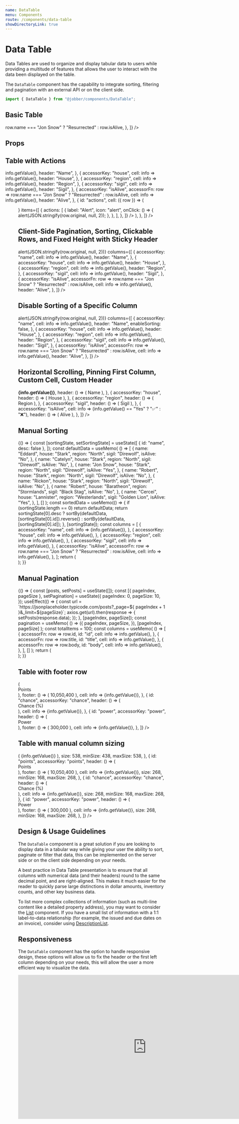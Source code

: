 ```yaml
---
name: DataTable
menu: Components
route: /components/data-table
showDirectoryLink: true
---
```



# Data Table

<ComponentStatus stage="pre" responsive="no" accessible="yes" />

Data Tables are used to organize and display tabular data to users while
providing a multitude of features that allows the user to interact with the data
been displayed on the table.

The `DataTable` component has the capability to integrate sorting, filtering and
pagination with an external API or on the client side.

```ts
import { DataTable } from "@jobber/components/DataTable";
```

## Basic Table

<Playground>
  <DataTable
    data={[
      {
        name: "Jon Snow",
        house: "Stark",
        region: "North",
        sigil: "Direwolf",
        isAlive: "Yes",
      },
      {
        name: "Robert",
        house: "Stark",
        region: "North",
        sigil: "Direwolf",
        isAlive: "No",
      },
      {
        name: "Rickon",
        house: "Stark",
        region: "North",
        sigil: "Direwolf",
        isAlive: "No",
      },
      {
        name: "Robert",
        house: "Baratheon",
        region: "Stormlands",
        sigil: "Black Stag",
        isAlive: "No",
      },
      {
        name: "Cercei",
        house: "Lannister",
        region: "Westerlands",
        sigil: "Golden Lion",
        isAlive: "Yes",
      },
    ]}
    columns={[
      {
        accessorKey: "name",
      },
      {
        accessorKey: "house",
      },
      {
        accessorKey: "region",
      },
      {
        accessorKey: "sigil",
      },
      {
        accessorKey: "isAlive",
        accessorFn: row =>
          row.name === "Jon Snow" ? "Resurrected" : row.isAlive,
      },
    ]}
  />
</Playground>

## Props

<Props of={DataTable} />

## Table with Actions

<Playground>
  <DataTable
    data={[
      {
        name: "Jon Snow",
        house: "Stark",
        region: "North",
        sigil: "Direwolf",
        isAlive: "Yes",
      },
      {
        name: "Robert",
        house: "Stark",
        region: "North",
        sigil: "Direwolf",
        isAlive: "No",
      },
      {
        name: "Rickon",
        house: "Stark",
        region: "North",
        sigil: "Direwolf",
        isAlive: "No",
      },
      {
        name: "Robert",
        house: "Baratheon",
        region: "Stormlands",
        sigil: "Black Stag",
        isAlive: "No",
      },
      {
        name: "Cercei",
        house: "Lannister",
        region: "Westerlands",
        sigil: "Golden Lion",
        isAlive: "Yes",
      },
    ]}
    columns={[
      {
        accessorKey: "name",
        cell: info => info.getValue(),
        header: "Name",
      },
      {
        accessorKey: "house",
        cell: info => info.getValue(),
        header: "House",
      },
      {
        accessorKey: "region",
        cell: info => info.getValue(),
        header: "Region",
      },
      {
        accessorKey: "sigil",
        cell: info => info.getValue(),
        header: "Sigil",
      },
      {
        accessorKey: "isAlive",
        accessorFn: row =>
          row.name === "Jon Snow" ? "Resurrected" : row.isAlive,
        cell: info => info.getValue(),
        header: "Alive",
      },
      {
        id: "actions",
        cell: ({ row }) => (
          <Menu
            activator={
              <Button
                variation="subtle"
                type="tertiary"
                icon="more"
                aria-label="more"
              />
            }
            items={[
              {
                actions: [
                  {
                    label: "Alert",
                    icon: "alert",
                    onClick: () => {
                      alert(JSON.stringify(row.original, null, 2));
                    },
                  },
                ],
              },
            ]}
          />
        ),
      },
    ]}
  />
</Playground>

## Client-Side Pagination, Sorting, Clickable Rows, and Fixed Height with Sticky Header

<Playground>
  <DataTable
    height={400}
    stickyHeader
    data={[
      {
        name: "Eddard",
        house: "Stark",
        region: "North",
        sigil: "Direwolf",
        isAlive: "No",
      },
      {
        name: "Catelyn",
        house: "Stark",
        region: "North",
        sigil: "Direwolf",
        isAlive: "No",
      },
      {
        name: "Jon Snow",
        house: "Stark",
        region: "North",
        sigil: "Direwolf",
        isAlive: "Yes",
      },
      {
        name: "Robert",
        house: "Stark",
        region: "North",
        sigil: "Direwolf",
        isAlive: "No",
      },
      {
        name: "Rickon",
        house: "Stark",
        region: "North",
        sigil: "Direwolf",
        isAlive: "No",
      },
      {
        name: "Robert",
        house: "Baratheon",
        region: "Stormlands",
        sigil: "Black Stag",
        isAlive: "No",
      },
      {
        name: "Cercei",
        house: "Lannister",
        region: "Westerlands",
        sigil: "Golden Lion",
        isAlive: "Yes",
      },
      {
        name: "Sansa",
        house: "Stark",
        region: "North",
        sigil: "Direwolf",
        isAlive: "Yes",
      },
      {
        name: "Arya",
        house: "Stark",
        region: "North",
        sigil: "Direwolf",
        isAlive: "Yes",
      },
      {
        name: "Bran",
        house: "Stark",
        region: "North",
        sigil: "Direwolf",
        isAlive: "Yes",
      },
      {
        name: "Joffrey",
        house: "Baratheon",
        region: "Stormlands",
        sigil: "Black Stag",
        isAlive: "No",
      },
      {
        name: "Myrcella",
        house: "Baratheon",
        region: "Stormlands",
        sigil: "Black Stag",
        isAlive: "Yes",
      },
      {
        name: "Tommen",
        house: "Baratheon",
        region: "Stormlands",
        sigil: "Black Stag",
        isAlive: "Yes",
      },
    ]}
    pagination={{ manualPagination: false, itemsPerPage: [10, 20, 30] }}
    sorting={{ manualSorting: false }}
    onRowClick={row => alert(JSON.stringify(row.original, null, 2))}
    columns={[
      {
        accessorKey: "name",
        cell: info => info.getValue(),
        header: "Name",
      },
      {
        accessorKey: "house",
        cell: info => info.getValue(),
        header: "House",
      },
      {
        accessorKey: "region",
        cell: info => info.getValue(),
        header: "Region",
      },
      {
        accessorKey: "sigil",
        cell: info => info.getValue(),
        header: "Sigil",
      },
      {
        accessorKey: "isAlive",
        accessorFn: row =>
          row.name === "Jon Snow" ? "Resurrected" : row.isAlive,
        cell: info => info.getValue(),
        header: "Alive",
      },
    ]}
  />
</Playground>

## Disable Sorting of a Specific Column

<Playground>
  <DataTable
    height={400}
    stickyHeader
    data={[
      {
        name: "Eddard",
        house: "Stark",
        region: "North",
        sigil: "Direwolf",
        isAlive: "No",
      },
      {
        name: "Catelyn",
        house: "Stark",
        region: "North",
        sigil: "Direwolf",
        isAlive: "No",
      },
      {
        name: "Jon Snow",
        house: "Stark",
        region: "North",
        sigil: "Direwolf",
        isAlive: "Yes",
      },
      {
        name: "Robert",
        house: "Stark",
        region: "North",
        sigil: "Direwolf",
        isAlive: "No",
      },
      {
        name: "Rickon",
        house: "Stark",
        region: "North",
        sigil: "Direwolf",
        isAlive: "No",
      },
      {
        name: "Robert",
        house: "Baratheon",
        region: "Stormlands",
        sigil: "Black Stag",
        isAlive: "No",
      },
      {
        name: "Cercei",
        house: "Lannister",
        region: "Westerlands",
        sigil: "Golden Lion",
        isAlive: "Yes",
      },
      {
        name: "Sansa",
        house: "Stark",
        region: "North",
        sigil: "Direwolf",
        isAlive: "Yes",
      },
      {
        name: "Arya",
        house: "Stark",
        region: "North",
        sigil: "Direwolf",
        isAlive: "Yes",
      },
      {
        name: "Bran",
        house: "Stark",
        region: "North",
        sigil: "Direwolf",
        isAlive: "Yes",
      },
      {
        name: "Joffrey",
        house: "Baratheon",
        region: "Stormlands",
        sigil: "Black Stag",
        isAlive: "No",
      },
      {
        name: "Myrcella",
        house: "Baratheon",
        region: "Stormlands",
        sigil: "Black Stag",
        isAlive: "Yes",
      },
      {
        name: "Tommen",
        house: "Baratheon",
        region: "Stormlands",
        sigil: "Black Stag",
        isAlive: "Yes",
      },
    ]}
    pagination={{ manualPagination: false, itemsPerPage: [10, 20, 30] }}
    sorting={{ manualSorting: false }}
    onRowClick={row => alert(JSON.stringify(row.original, null, 2))}
    columns={[
      {
        accessorKey: "name",
        cell: info => info.getValue(),
        header: "Name",
        enableSorting: false,
      },
      {
        accessorKey: "house",
        cell: info => info.getValue(),
        header: "House",
      },
      {
        accessorKey: "region",
        cell: info => info.getValue(),
        header: "Region",
      },
      {
        accessorKey: "sigil",
        cell: info => info.getValue(),
        header: "Sigil",
      },
      {
        accessorKey: "isAlive",
        accessorFn: row =>
          row.name === "Jon Snow" ? "Resurrected" : row.isAlive,
        cell: info => info.getValue(),
        header: "Alive",
      },
    ]}
  />
</Playground>

## Horizontal Scrolling, Pinning First Column, Custom Cell, Custom Header

<Playground>
  <div style={{ maxWidth: 390 }}>
    <DataTable
      data={[
        {
          name: "Jon Snow",
          house: "Stark",
          region: "North",
          sigil: "Direwolf",
          isAlive: "Yes",
        },
        {
          name: "Robert",
          house: "Stark",
          region: "North",
          sigil: "Direwolf",
          isAlive: "No",
        },
        {
          name: "Rickon",
          house: "Stark",
          region: "North",
          sigil: "Direwolf",
          isAlive: "No",
        },
        {
          name: "Robert",
          house: "Baratheon",
          region: "Stormlands",
          sigil: "Black Stag",
          isAlive: "No",
        },
        {
          name: "Cercei",
          house: "Lannister",
          region: "Westerlands",
          sigil: "Golden Lion",
          isAlive: "Yes",
        },
      ]}
      pinFirstColumn
      columns={[
        {
          accessorKey: "name",
          cell: info => <strong>{info.getValue()}</strong>,
          header: () => (
            <span style={{ color: "var(--color-green)" }}>Name</span>
          ),
        },
        {
          accessorKey: "house",
          header: () => (
            <span style={{ color: "var(--color-green)" }}>House</span>
          ),
        },
        {
          accessorKey: "region",
          header: () => (
            <span style={{ color: "var(--color-green)" }}>Region</span>
          ),
        },
        {
          accessorKey: "sigil",
          header: () => (
            <span style={{ color: "var(--color-green)" }}>Sigil</span>
          ),
        },
        {
          accessorKey: "isAlive",
          cell: info => (info.getValue() == "Yes" ? "✅" : "❌"),
          header: () => (
            <span style={{ color: "var(--color-green)" }}>Alive</span>
          ),
        },
      ]}
    />
  </div>
</Playground>

## Manual Sorting

<Playground>
  {() => {
    const [sortingState, setSortingState] = useState([
      { id: "name", desc: false },
    ]);
    const defaultData = useMemo(
      () => [
        {
          name: "Eddard",
          house: "Stark",
          region: "North",
          sigil: "Direwolf",
          isAlive: "No",
        },
        {
          name: "Catelyn",
          house: "Stark",
          region: "North",
          sigil: "Direwolf",
          isAlive: "No",
        },
        {
          name: "Jon Snow",
          house: "Stark",
          region: "North",
          sigil: "Direwolf",
          isAlive: "Yes",
        },
        {
          name: "Robert",
          house: "Stark",
          region: "North",
          sigil: "Direwolf",
          isAlive: "No",
        },
        {
          name: "Rickon",
          house: "Stark",
          region: "North",
          sigil: "Direwolf",
          isAlive: "No",
        },
        {
          name: "Robert",
          house: "Baratheon",
          region: "Stormlands",
          sigil: "Black Stag",
          isAlive: "No",
        },
        {
          name: "Cercei",
          house: "Lannister",
          region: "Westerlands",
          sigil: "Golden Lion",
          isAlive: "Yes",
        },
      ],
      []
    );
    const sortedData = useMemo(() => {
      if (sortingState.length == 0) return defaultData;
      return sortingState[0].desc
        ? sortBy(defaultData, [sortingState[0].id]).reverse()
        : sortBy(defaultData, [sortingState[0].id]);
    }, [sortingState]);
    const columns = [
      {
        accessorKey: "name",
        cell: info => <span>{info.getValue()}</span>,
      },
      {
        accessorKey: "house",
        cell: info => info.getValue(),
      },
      {
        accessorKey: "region",
        cell: info => info.getValue(),
      },
      {
        accessorKey: "sigil",
        cell: info => info.getValue(),
      },
      {
        accessorKey: "isAlive",
        accessorFn: row =>
          row.name === "Jon Snow" ? "Resurrected" : row.isAlive,
        cell: info => info.getValue(),
      },
    ];
    return (
      <div>
        <DataDump label="Sorting State" data={sortingState} defaultOpen />
        <DataTable
          data={sortedData}
          columns={columns}
          sorting={{
            manualSorting: true,
            state: sortingState,
            onSortingChange: setSortingState,
            enableSortingRemoval: true,
          }}
        />
      </div>
    );
  }}
</Playground>

## Manual Pagination

<Playground>
  {() => {
    const [posts, setPosts] = useState([]);
    const [{ pageIndex, pageSize }, setPagination] = useState({
      pageIndex: 0,
      pageSize: 10,
    });
    useEffect(() => {
      const url = `https://jsonplaceholder.typicode.com/posts?_page=${
        pageIndex + 1
      }&_limit=${pageSize}`;
      axios.get(url).then(response => {
        setPosts(response.data);
      });
    }, [pageIndex, pageSize]);
    const pagination = useMemo(
      () => ({
        pageIndex,
        pageSize,
      }),
      [pageIndex, pageSize]
    );
    const totalItems = 100;
    const columns = useMemo(
      () => [
        {
          accessorFn: row => row.id,
          id: "id",
          cell: info => info.getValue(),
        },
        {
          accessorFn: row => row.title,
          id: "title",
          cell: info => info.getValue(),
        },
        {
          accessorFn: row => row.body,
          id: "body",
          cell: info => info.getValue(),
        },
      ],
      []
    );
    return (
      <div>
        <DataTable
          data={posts}
          columns={columns}
          pagination={{
            manualPagination: true,
            onPaginationChange: setPagination,
            pageCount: Math.ceil(totalItems / pageSize),
            totalItems,
            state: pagination,
          }}
          height={400}
          stickyHeader
        />
      </div>
    );
  }}
</Playground>

## Table with footer row

<Playground>
  <DataTable
    height={400}
    pagination={{ manualPagination: false, itemsPerPage: [10, 20, 30] }}
    sorting={{ manualSorting: false }}
    data={[
      {
        name: "Eddard",
        points: "1,000,000",
        chance: 5,
        power: "50,000",
      },
      {
        name: "Catelyn",
        points: "2,000,000",
        chance: 5,
        power: "40,000",
      },
      {
        name: "Jon",
        points: "1,250,000",
        chance: 8,
        power: "20,000",
      },
      {
        name: "Robert",
        points: "1,000,000",
        chance: 5,
        power: "50,000",
      },
      {
        name: "Rickon",
        points: "2,000,000",
        chance: 5,
        power: "40,000",
      },
      {
        name: "Robert",
        points: "1,250,000",
        chance: 8,
        power: "20,000",
      },
      {
        name: "Cersei",
        points: "1,000,000",
        chance: 5,
        power: "50,000",
      },
      {
        name: "Sansa",
        points: "2,000,000",
        chance: 5,
        power: "40,000",
      },
      {
        name: "Arya",
        points: "1,250,000",
        chance: 8,
        power: "20,000",
      },
      {
        name: "Bran",
        points: "1,000,000",
        chance: 5,
        power: "50,000",
      },
    ]}
    columns={[
      {
        id: "name",
        accessorKey: "name",
        header: "Name",
        footer: "Totals",
      },
      {
        id: "points",
        accessorKey: "points",
        header: () => (
          <div style={{ display: "flex", flex: 1 }}>
            <Typography align="end" fontWeight="bold">
              Points
            </Typography>
          </div>
        ),
        footer: () => (
          <Typography align="end" fontWeight="bold">
            10,050,400
          </Typography>
        ),
        cell: info => <Typography align="end">{info.getValue()}</Typography>,
      },
      {
        id: "chance",
        accessorKey: "chance",
        header: () => (
          <div style={{ display: "flex", flex: 1 }}>
            <Typography align="end" fontWeight="bold">
              Chance (%)
            </Typography>
          </div>
        ),
        cell: info => <Typography align="end">{info.getValue()}</Typography>,
      },
      {
        id: "power",
        accessorKey: "power",
        header: () => (
          <div style={{ display: "flex", flex: 1 }}>
            <Typography align="end" fontWeight="bold">
              Power
            </Typography>
          </div>
        ),
        footer: () => (
          <Typography align="end" fontWeight="bold">
            300,000
          </Typography>
        ),
        cell: info => <Typography align="end">{info.getValue()}</Typography>,
      },
    ]}
  />
</Playground>

## Table with manual column sizing

<Playground>
  <DataTable
    pagination={{ manualPagination: false, itemsPerPage: [10, 20, 30] }}
    sorting={{ manualSorting: false }}
    data={[
      {
        name: "Daenerys Stormborn of House Targaryen, the First of Her Name, Queen of the Andals and the First Men, Protector of the Seven Kingdoms, the Mother of Dragons, the Khaleesi of the Great Grass Sea, the Unburnt, the Breaker of Chains.",
        points: "1,000,000",
        chance: 5,
        power: "50,000",
      },
      {
        name: "Aegon “The Conqueror” Targaryen and Rhaenys Targaryen",
        points: "2,000,000",
        chance: 5,
        power: "40,000",
      },
      {
        name: "Jaehaerys “The Old King” Targaryen and Alysanne Targaryen",
        points: "1,250,000",
        chance: 8,
        power: "20,000",
      },
    ]}
    columns={[
      {
        id: "name",
        accessorKey: "name",
        header: "Name",
        footer: "Totals",
        cell: info => (
          <Typography numberOfLines={1}>{info.getValue()}</Typography>
        ),
        size: 538,
        minSize: 438,
        maxSize: 538,
      },
      {
        id: "points",
        accessorKey: "points",
        header: () => (
          <div style={{ display: "flex", flex: 1 }}>
            <Typography align="end" fontWeight="bold">
              Points
            </Typography>
          </div>
        ),
        footer: () => (
          <Typography align="end" fontWeight="bold">
            10,050,400
          </Typography>
        ),
        cell: info => <Typography align="end">{info.getValue()}</Typography>,
        size: 268,
        minSize: 168,
        maxSize: 268,
      },
      {
        id: "chance",
        accessorKey: "chance",
        header: () => (
          <div style={{ display: "flex", flex: 1 }}>
            <Typography align="end" fontWeight="bold">
              Chance (%)
            </Typography>
          </div>
        ),
        cell: info => <Typography align="end">{info.getValue()}</Typography>,
        size: 268,
        minSize: 168,
        maxSize: 268,
      },
      {
        id: "power",
        accessorKey: "power",
        header: () => (
          <div style={{ display: "flex", flex: 1 }}>
            <Typography align="end" fontWeight="bold">
              Power
            </Typography>
          </div>
        ),
        footer: () => (
          <Typography align="end" fontWeight="bold">
            300,000
          </Typography>
        ),
        cell: info => <Typography align="end">{info.getValue()}</Typography>,
        size: 268,
        minSize: 168,
        maxSize: 268,
      },
    ]}
  />
</Playground>

## Design & Usage Guidelines

The `DataTable` component is a great solution if you are looking to display data
in a tabular way while giving your user the ability to sort, paginate or filter
that data, this can be implemented on the server side or on the client side
depending on your needs.

A best practice in Data Table presentation is to ensure that all columns with
numerical data (and their headers) round to the same decimal point, and are
right-aligned. This makes it much easier for the reader to quickly parse large
distinctions in dollar amounts, inventory counts, and other key business data.

To list more complex collections of information (such as multi-line content like
a detailed property address), you may want to consider the
[List](https://atlantis.getjobber.com/components/list) component. If you have a
small list of information with a 1:1 label-to-data relationship (for example,
the issued and due dates on an invoice), consider using
[DescriptionList](https://atlantis.getjobber.com/components/description-list).

## Responsiveness

The `DataTable` component has the option to handle responsive design, these
options will allow us to fix the header or the first left column depending on
your needs, this will allow the user a more efficient way to visualize the data.

<iframe
  style="border: 1px solid rgba(0, 0, 0, 0.1);"
  width="800"
  height="450"
  src="https://www.figma.com/embed?embed_host=share&url=https%3A%2F%2Fwww.figma.com%2Ffile%2F3BXCXXD9glMtj8RAHjXiQC%2FDesign-System-Contribution-TEMPLATE%3Fnode-id%3D332%253A5526"
  allowfullscreen
></iframe>

<!--
  Insert a Figma mockup from the [Design System Contribution template](https://www.figma.com/file/3BXCXXD9glMtj8RAHjXiQC/Design-System-Contribution-TEMPLATE?node-id=26%3A2)
  that conveys the visual design of the component, with variants and state accounted for.
  Consider progressive enhancement; might this rely on newer browser features that aren’t
  widely supported yet?
-->
